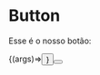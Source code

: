 
<Meta title="Components/Button" componet={Button}/>

# Button

Esse é o nosso botão:

<ArgsTable of={Button}/>

<Canvas>
    <Story
        name="Button Component"
        args={{
            ...Button.defaultProps,
            label: 'Nosso Botão'
        }}
    >
    {(args)=><Button {...args}/>}
    </Story>
</Canvas>


<Button/>